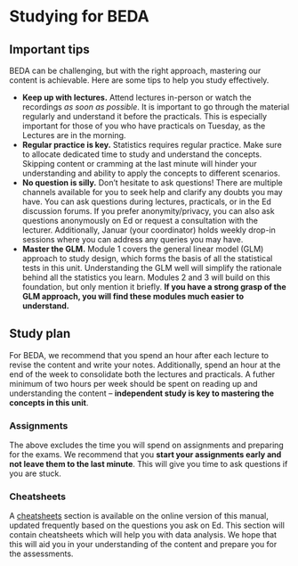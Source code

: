 # Studying for BEDA {.unnumbered}

## Important tips


BEDA can be challenging, but with the right approach, mastering our content is achievable. Here are some tips to help you study effectively.

- **Keep up with lectures.** Attend lectures in-person or watch the recordings *as soon as possible*. It is important to go through the material regularly and understand it before the practicals. This is especially important for those of you who have practicals on Tuesday, as the Lectures are in the morning.
- **Regular practice is key.** Statistics requires regular practice. Make sure to allocate dedicated time to study and understand the concepts. Skipping content or cramming at the last minute will hinder your understanding and ability to apply the concepts to different scenarios.
- **No question is silly.** Don't hesitate to ask questions! There are multiple channels available for you to seek help and clarify any doubts you may have. You can ask questions during lectures, practicals, or in the Ed discussion forums. If you prefer anonymity/privacy, you can also ask questions anonymously on Ed or request a consultation with the lecturer. Additionally, Januar (your coordinator) holds weekly drop-in sessions where you can address any queries you may have.
- **Master the GLM.** Module 1 covers the general linear model (GLM) approach to study design, which forms the basis of all the statistical tests in this unit. Understanding the GLM well will simplify the rationale behind all the statistics you learn. Modules 2 and 3 will build on this foundation, but only mention it briefly. **If you have a strong grasp of the GLM approach, you will find these modules much easier to understand.**

## Study plan

For BEDA, we recommend that you spend an hour after each lecture to revise the content and write your notes. Additionally, spend an hour at the end of the week to consolidate both the lectures and practicals. A futher minimum of two hours per week should be spent on reading up and understanding the content -- **independent study is key to mastering the concepts in this unit**.

### Assignments

The above excludes the time you will spend on assignments and preparing for the exams. We recommend that you **start your assignments early and not leave them to the last minute**. This will give you time to ask questions if you are stuck. 


### Cheatsheets

A [cheatsheets](04-cheatsheets.qmd) section is available on the online version of this manual, updated frequently based on the questions you ask on Ed. This section will contain cheatsheets which will help you with data analysis. We hope that this will aid you in your understanding of the content and prepare you for the assessments.